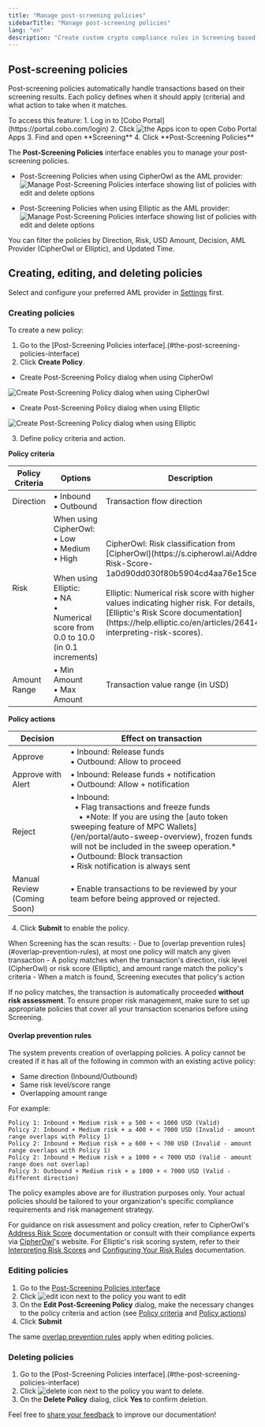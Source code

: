 ```yaml
---
title: "Manage post-screening policies"
sidebarTitle: "Manage post-screening policies"
lang: "en"
description: "Create custom crypto compliance rules in Screening based on risk levels, transaction directions, and amount thresholds. Automate AML/CFT policy enforcement."
---
```


## Post-screening policies

Post-screening policies automatically handle transactions based on their screening results. Each policy defines when it should apply (criteria) and what action to take when it matches.

<Info>
To access this feature:
1. Log in to [Cobo Portal](https://portal.cobo.com/login)
2. Click <img src="/en/images/common/icon_apps.svg" className="icon" alt="the Apps icon"/> to open Cobo Portal Apps
3. Find and open **Screening**
4. Click **Post-Screening Policies**
</Info>

The **Post-Screening Policies** interface enables you to manage your post-screening policies.

- Post-Screening Policies when using CipherOwl as the AML provider:
  <img src="/en/images/portal-apps/screening/manage-post-screening-policies-cipherowl.png" className="screenshot_full_screen" alt="Manage Post-Screening Policies interface showing list of policies with edit and delete options"/>

- Post-Screening Policies when using Elliptic as the AML provider:
  <img src="/en/images/portal-apps/screening/manage-post-screening-policies-elliptic.png" className="screenshot_full_screen" alt="Manage Post-Screening Policies interface showing list of policies with edit and delete options"/>

You can filter the policies by Direction, Risk, USD Amount, Decision, AML Provider (CipherOwl or Elliptic), and Updated Time.

## Creating, editing, and deleting policies

<Note>Select and configure your preferred AML provider in [Settings](/en/apps/screening/screening-settings#aml-provider-settings) first.</Note>

### Creating policies

To create a new policy:
1. Go to the [Post-Screening Policies interface].(#the-post-screening-policies-interface)
2. Click **Create Policy**.
  - Create Post-Screening Policy dialog when using CipherOwl
  <img src="/en/images/portal-apps/screening/creating-post-screening-policy-cipherowl.svg" className="screenshot_modal" alt="Create Post-Screening Policy dialog when using CipherOwl"/>

  - Create Post-Screening Policy dialog when using Elliptic
  <img src="/en/images/portal-apps/screening/creating-post-screening-policy-elliptic.png" className="screenshot_modal" alt="Create Post-Screening Policy dialog when using Elliptic"/>

3. Define policy criteria and action.

**Policy criteria**
<table class="table six-columns">
  <thead>
    <tr>
      <th>Policy Criteria</th>
      <th>Options</th>
      <th>Description</th>
    </tr>
  </thead>
  <tbody>
    <tr>
      <td>Direction</td>
      <td>• Inbound<br/>• Outbound</td>
      <td>Transaction flow direction</td>
    </tr>
    <tr>
      <td>Risk</td>
      <td>When using CipherOwl:<br/>• Low<br/>• Medium<br/>• High<br/><br/>When using Elliptic:<br/>• NA<br/>• Numerical score from 0.0 to 10.0 (in 0.1 increments)</td>
      <td>CipherOwl: Risk classification from [CipherOwl](https://s.cipherowl.ai/Address-Risk-Score-1a0d90dd030f80b5904cd4aa76e15cea)<br/><br/>Elliptic: Numerical risk score with higher values indicating higher risk. For details, see [Elliptic's Risk Score documentation](https://help.elliptic.co/en/articles/2641454-interpreting-risk-scores).</td>
    </tr>
    <tr>
      <td>Amount Range</td>
      <td>• Min Amount<br/>• Max Amount</td>
      <td>Transaction value range (in USD)</td>
    </tr>
  </tbody>
</table>

**Policy actions**
<table class="table six-columns">
  <thead>
    <tr>
      <th>Decision</th>
      <th>Effect on transaction</th>
    </tr>
  </thead>
  <tbody>
    <tr>
      <td>Approve</td>
      <td>• Inbound: Release funds<br/>• Outbound: Allow to proceed</td>
    </tr>
    <tr>
      <td>Approve with Alert</td>
      <td>• Inbound: Release funds + notification<br/>• Outbound: Allow + notification</td>
    </tr>
    <tr>
      <td>Reject</td>
      <td>• Inbound:<br/>&nbsp;&nbsp;• Flag transactions and freeze funds <br/>&nbsp;&nbsp;&nbsp;&nbsp;• *Note: If you are using the [auto token sweeping feature of MPC Wallets](/en/portal/auto-sweep-overview), frozen funds will not be included in the sweep operation.*<br/>• Outbound: Block transaction<br/>• Risk notification is always sent</td>
    </tr>
    <tr>
      <td>Manual Review (Coming Soon)</td>
      <td>• Enable transactions to be reviewed by your team before being approved or rejected.</td>
    </tr>
  </tbody>
</table>

4. Click **Submit** to enable the policy.

<Note>
When Screening has the scan results:
- Due to [overlap prevention rules](#overlap-prevention-rules), at most one policy will match any given transaction
- A policy matches when the transaction's direction, risk level (CipherOwl) or risk score (Elliptic), and amount range match the policy's criteria
- When a match is found, Screening executes that policy's action
</Note>

<Warning>If no policy matches, the transaction is automatically proceeded **without risk assessment**. To ensure proper risk management, make sure to set up appropriate policies that cover all your transaction scenarios before using Screening.</Warning>

#### Overlap prevention rules
The system prevents creation of overlapping policies. A policy cannot be created if it has all of the following in common with an existing active policy:
- Same direction (Inbound/Outbound)
- Same risk level/score range
- Overlapping amount range

For example:
```
Policy 1: Inbound + Medium risk + ≥ 500 + < 1000 USD (Valid)
Policy 2: Inbound + Medium risk + ≥ 400 + < 7000 USD (Invalid - amount range overlaps with Policy 1)
Policy 2: Inbound + Medium risk + ≥ 600 + < 700 USD (Invalid - amount range overlaps with Policy 1)
Policy 2: Inbound + Medium risk + ≥ 1000 + < 7000 USD (Valid - amount range does not overlap)
Policy 3: Outbound + Medium risk + ≥ 1000 + < 7000 USD (Valid - different direction)
```

<Warning>
The policy examples above are for illustration purposes only. Your actual policies should be tailored to your organization's specific compliance requirements and risk management strategy.

For guidance on risk assessment and policy creation, refer to CipherOwl's [Address Risk Score](https://s.cipherowl.ai/Address-Risk-Score-1a0d90dd030f80b5904cd4aa76e15cea) documentation or consult with their compliance experts via [CipherOwl](https://www.cipherowl.com/)'s website. For Elliptic's risk scoring system, refer to their [Interpreting Risk Scores](https://help.elliptic.co/en/articles/2641454-interpreting-risk-scores) and [Configuring Your Risk Rules](https://help.elliptic.co/en/articles/8216353-configuring-your-risk-rules) documentation.
</Warning>

### Editing policies

1. Go to the [Post-Screening Policies interface](#the-post-screening-policies-interface)
2. Click <img src="/en/images/common/icon_edit.svg" className="icon" alt="edit icon"/> next to the policy you want to edit
3. On the **Edit Post-Screening Policy** dialog, make the necessary changes to the policy criteria and action (see [Policy criteria](#policy-criteria) and [Policy actions](#policy-actions))
4. Click **Submit**

<Info>The same [overlap prevention rules](#overlap-prevention-rules) apply when editing policies.</Info>

### Deleting policies

1. Go to the [Post-Screening Policies interface].(#the-post-screening-policies-interface)
2. Click <img src="/en/images/common/icon_delete.svg" className="icon" alt="delete icon"/> next to the policy you want to delete.
3. On the **Delete Policy** dialog, click **Yes** to confirm deletion.

<Tip>Feel free to [share your feedback](https://forms.zohopublic.com/cobo/form/DocumentFeedbackForm/formperma/QvLOhxJv1_JMsJ-1dleZ8Itb_7rzN-LtgvsDdxosoVI?referrername=manuals) to improve our documentation!</Tip>
